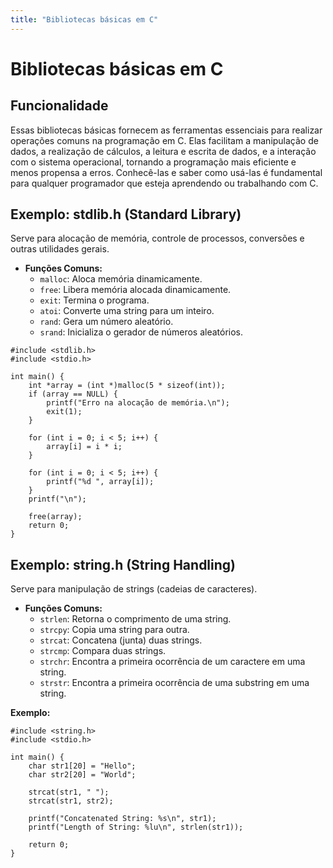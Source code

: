 ```yaml
---
title: "Bibliotecas básicas em C"
---
```


# Bibliotecas básicas em C

## Funcionalidade

Essas bibliotecas básicas fornecem as ferramentas essenciais para realizar operações comuns na programação em C. Elas facilitam a manipulação de dados, a realização de cálculos, a leitura e escrita de dados, e a interação com o sistema operacional, tornando a programação mais eficiente e menos propensa a erros. Conhecê-las e saber como usá-las é fundamental para qualquer programador que esteja aprendendo ou trabalhando com C.

## Exemplo: stdlib.h (Standard Library)

Serve para alocação de memória, controle de processos, conversões e outras utilidades gerais.

- **Funções Comuns:**
  - `malloc`: Aloca memória dinamicamente.
  - `free`: Libera memória alocada dinamicamente.
  - `exit`: Termina o programa.
  - `atoi`: Converte uma string para um inteiro.
  - `rand`: Gera um número aleatório.
  - `srand`: Inicializa o gerador de números aleatórios.

```
#include <stdlib.h>
#include <stdio.h>

int main() {
    int *array = (int *)malloc(5 * sizeof(int));
    if (array == NULL) {
        printf("Erro na alocação de memória.\n");
        exit(1);
    }

    for (int i = 0; i < 5; i++) {
        array[i] = i * i;
    }

    for (int i = 0; i < 5; i++) {
        printf("%d ", array[i]);
    }
    printf("\n");

    free(array);
    return 0;
}
```

## Exemplo: string.h (String Handling)

Serve para manipulação de strings (cadeias de caracteres).

- **Funções Comuns:**
  - `strlen`: Retorna o comprimento de uma string.
  - `strcpy`: Copia uma string para outra.
  - `strcat`: Concatena (junta) duas strings.
  - `strcmp`: Compara duas strings.
  - `strchr`: Encontra a primeira ocorrência de um caractere em uma string.
  - `strstr`: Encontra a primeira ocorrência de uma substring em uma string.

**Exemplo:**

```
#include <string.h>
#include <stdio.h>

int main() {
    char str1[20] = "Hello";
    char str2[20] = "World";

    strcat(str1, " ");
    strcat(str1, str2);

    printf("Concatenated String: %s\n", str1);
    printf("Length of String: %lu\n", strlen(str1));

    return 0;
}
```
